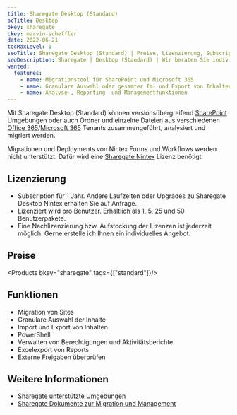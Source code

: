 ```yaml
---
title: Sharegate Desktop (Standard)
bcTitle: Desktop
bkey: sharegate
ckey: marvin-scheffler
date: 2022-06-21
tocMaxLevel: 1
seoTitle: Sharegate Desktop (Standard) | Preise, Lizenzierung, Subscriptions
seoDescription: Sharegate | Desktop (Standard) | Wir beraten Sie individuell zu Fragen bei Lizenzierung und Kosten.
wanted:
  features:
    - name: Migrationstool für SharePoint und Microsoft 365.
    - name: Granulare Auswahl oder gesamter Im- und Export von Inhalten
    - name: Analyse-, Reporting- und Managementfunktionen
---
```




<Intro>

Mit Sharegate Desktop (Standard) können versionsübergreifend [SharePoint](/hersteller/microsoft/sharepoint/) Umgebungen oder auch Ordner und einzelne Dateien aus verschiedenen [Office 365](/hersteller/microsoft/office-365/)/[Microsoft 365](/hersteller/microsoft/microsoft-365/) Tenants zusammengeführt, analysiert und migriert werden.

Migrationen und Deployments von Nintex Forms und Workflows werden nicht unterstützt. Dafür wird eine [Sharegate Nintex](/hersteller/sharegate/nintex/) Lizenz benötigt.

</Intro>

<TOC />



## Lizenzierung

- Subscription für 1 Jahr. Andere Laufzeiten oder Upgrades zu Sharegate Desktop Nintex erhalten Sie auf Anfrage.
- Lizenziert wird pro Benutzer. Erhältlich als 1, 5, 25 und 50 Benutzerpakete.
- Eine Nachlizenzierung bzw. Aufstockung der Lizenzen ist jederzeit möglich. Gerne erstelle ich Ihnen ein individuelles Angebot.

## Preise

<Products bkey="sharegate" tags={["standard"]}/>


## Funktionen

- Migration von Sites
- Granulare Auswahl der Inhalte
- Import und Export von Inhalten
- PowerShell
- Verwalten von Berechtigungen und Aktivitätsberichte
- Excelexport von Reports
- Externe Freigaben überprüfen

## Weitere Informationen

- [Sharegate unterstützte Umgebungen](https://sharegate.com/features/plan-analyze-monitor-migration#sources-targets)
- [Sharegate Dokumente zur Migration und Management](https://documentation.sharegate.com/hc/en-us/)
